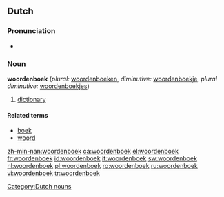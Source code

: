 ==Dutch==
===Pronunciation===
*{{IPA|/ˈwɔːrdənbuk/}}

===Noun===
'''woordenboek''' {{n}} (''plural:'' [[woordenboeken]], ''diminutive:'' [[woordenboekje]], ''plural diminutive:'' [[woordenboekjes]])

# [[dictionary]]

====Related terms====
* [[boek]]
* [[woord]]

[[Category:Dutch nouns]]

[[zh-min-nan:woordenboek]]
[[ca:woordenboek]]
[[el:woordenboek]]
[[fr:woordenboek]]
[[id:woordenboek]]
[[it:woordenboek]]
[[sw:woordenboek]]
[[nl:woordenboek]]
[[pl:woordenboek]]
[[ro:woordenboek]]
[[ru:woordenboek]]
[[vi:woordenboek]]
[[tr:woordenboek]]